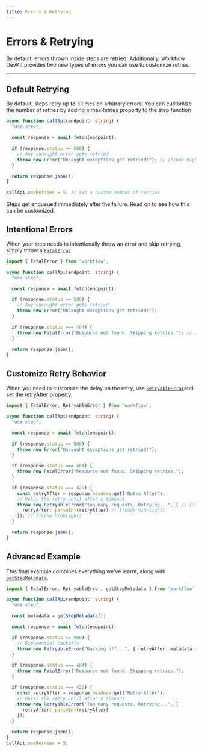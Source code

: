 ```yaml
---
title: Errors & Retrying
---
```


# Errors & Retrying

By default, errors thrown inside steps are retried. Additionally, Workflow DevKit provides two new types of errors you can use to customize retries.

---

## Default Retrying

By default, steps retry up to 3 times on arbitrary errors. You can customize the number of retries by adding a maxRetries property to the step function

```typescript lineNumbers
async function callApi(endpoint: string) {
  "use step";

  const response = await fetch(endpoint);

  if (response.status >= 500) {
    // Any uncaught error gets retried
    throw new Error("Uncaught exceptions get retried!"); // [!code highlight]
  }

  return response.json();
}

callApi.maxRetries = 5; // Set a custom number of retries
```

Steps get enqueued immediately after the failure. Read on to see how this can be customized.

## Intentional Errors

When your step needs to intentionally throw an error and skip retrying, simply throw a [`FatalError`](/docs/api-reference/workflow/fatal-error).

```typescript lineNumbers
import { FatalError } from 'workflow';

async function callApi(endpoint: string) {
  "use step";

  const response = await fetch(endpoint);

  if (response.status >= 500) {
    // Any uncaught error gets retried
    throw new Error("Uncaught exceptions get retried!");
  }

  if (response.status === 404) {
    throw new FatalError("Resource not found. Skipping retries."); // [!code highlight]
  }

  return response.json();
}
```

## Customize Retry Behavior

When you need to customize the delay on the retry, use [`RetryableError`](/docs/api-reference/workflow/retryable-error)and set the retryAfter property.

```typescript lineNumbers
import { FatalError, RetryableError } from 'workflow';

async function callApi(endpoint: string) {
  "use step";

  const response = await fetch(endpoint);

  if (response.status >= 500) {
    throw new Error("Uncaught exceptions get retried!");
  }

  if (response.status === 404) {
    throw new FatalError("Resource not found. Skipping retries.");
  }

  if (response.status === 429) {
    const retryAfter = response.headers.get('Retry-After');
    // Delay the retry until after a timeout
    throw new RetryableError("Too many requests. Retrying...", { // [!code highlight]
      retryAfter: parseInt(retryAfter) // [!code highlight]
    }); // [!code highlight]
  }

  return response.json();
}
```

## Advanced Example

This final example combines everything we've learnt, along with [`getStepMetadata`](/docs/api-reference/workflow/get-step-metadata).

```typescript lineNumbers
import { FatalError, RetryableError, getStepMetadata } from 'workflow';

async function callApi(endpoint: string) {
  "use step";

  const metadata = getStepMetadata();

  const response = await fetch(endpoint);

  if (response.status >= 500) {
    // Exponential backoffs
    throw new RetryableError("Backing off...", { retryAfter: metadata.attempt ** 2 }); // [!code highlight]
  }

  if (response.status === 404) {
    throw new FatalError("Resource not found. Skipping retries.");
  }

  if (response.status === 429) {
    const retryAfter = response.headers.get('Retry-After');
    // Delay the retry until after a timeout
    throw new RetryableError("Too many requests. Retrying...", {
      retryAfter: parseInt(retryAfter)
    });
  }

  return response.json();
}
callApi.maxRetries = 5;
```
